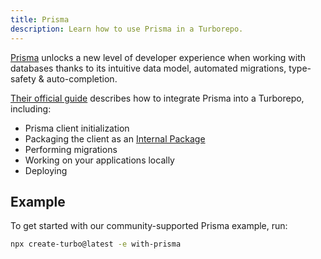 ```yaml
---
title: Prisma
description: Learn how to use Prisma in a Turborepo.
---
```



[Prisma](https://www.prisma.io/) unlocks a new level of developer experience when working with databases thanks to its intuitive data model, automated migrations, type-safety & auto-completion.

[Their official guide](https://www.prisma.io/docs/guides/using-prisma-orm-with-turborepo#1-create-your-monorepo-using-turborepo) describes how to integrate Prisma into a Turborepo, including:

- Prisma client initialization
- Packaging the client as an [Internal Package](/docs/core-concepts/internal-packages)
- Performing migrations
- Working on your applications locally
- Deploying

## Example

To get started with our community-supported Prisma example, run:

```bash title="Terminal"
npx create-turbo@latest -e with-prisma
```
